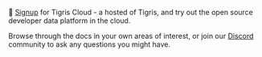 🚀 [Signup](https://www.tigrisdata.com/beta#signup-form) for Tigris Cloud -
a hosted of Tigris, and try out the open source developer data platform in the
cloud.

Browse through the docs in your own areas of interest, or join our
[Discord](http://discord.tigrisdata.com) community to ask any questions you might have.

